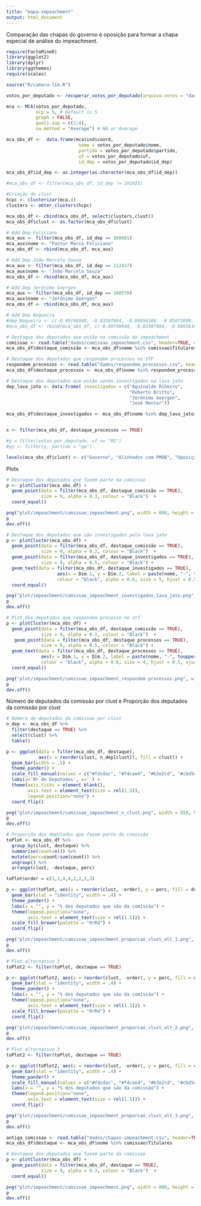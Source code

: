 ```yaml
---
title: "mapa-impeachment"
output: html_document
---
```


Comparação das chapas do governo e oposição para formar a chapa especial de análise do impeachment.

```r
require(FactoMineR)
library(ggplot2)
library(dplyr)
library(ggthemes)
require(scales)

source("R/camara-lib.R")
```


```r
votos_por_deputado <- recuperar_votos_por_deputado(arquivo.votos = "dados/votacoes.csv", corrigir.migracoes = TRUE)

mca <- MCA(votos_por_deputado, 
           ncp = 5, # Default is 5 
           graph = FALSE,
           quali.sup = c(1:4),
           na.method = "Average") # NA or Average

mca_obs_df <-  data.frame(mca$ind$coord, 
                           nome = votos_por_deputado$nome,
                           partido = votos_por_deputado$partido, 
                           uf = votos_por_deputado$uf,
                           id_dep = votos_por_deputado$id_dep)

mca_obs_df$id_dep <- as.integer(as.character(mca_obs_df$id_dep))

#mca_obs_df <- filter(mca_obs_df, id_dep != 191923)

#Criação do clust
hcpc <- clusterizar(mca,4)
clusters <- obter_clusters(hcpc)

mca_obs_df <- cbind(mca_obs_df, select(clusters,clust))
mca_obs_df$clust <- as.factor(mca_obs_df$clust)

# Add Dep Feliciano
mca_aux <- filter(mca_obs_df, id_dep == 160601)
mca_aux$nome <- "Pastor Marco Feliciano"
mca_obs_df <- rbind(mca_obs_df, mca_aux) 

# Add Dep João Marcelo Souza
mca_aux <- filter(mca_obs_df, id_dep == 112437)
mca_aux$nome <- "João Marcelo Souza"
mca_obs_df <- rbind(mca_obs_df, mca_aux) 

# Add Dep Jerônimo Goergen
mca_aux <- filter(mca_obs_df, id_dep == 160570)
mca_aux$nome <- "Jerônimo Goergen"
mca_obs_df <- rbind(mca_obs_df, mca_aux) 

# Add Dep Nogueira
#dep_Nogueira <- c(-0.09748948, -0.03307884, -0.04056188, -0.05073609, 0.03257657, "Flavio Nogueira", "pdt", "PI", 191923, as.factor(3))
#mca_obs_df <- rbind(mca_obs_df, c(-0.09748948, -0.03307884, -0.04056188, -0.05073609, 0.03257657, "Flavio Nogueira", "pdt", "PI", 191923, 3))

# Destaque dos deputados que estão na comissão do impeachment
comissao <- read.table("dados/comissao_impeachment.csv", header=TRUE, quote="\"")
mca_obs_df$destaque_comissão <- mca_obs_df$nome %in% comissao$Titulares

# Destaque dos deputados que respondem processos no STF
respondem_processos <- read.table("dados/respondem_processos.csv", header=TRUE, quote="\"")
mca_obs_df$destaque_processos <- mca_obs_df$nome %in% respondem_processos$Deputados

# Destaque dos deputados que estão sendo investigados na lava jato
dep_lava_jato <- data.frame( investigados = c("Aguinaldo Ribeiro", 	
                                              "Roberto Britto", 		
                                              "Jerônimo Goergen",		
                                              "José Mentor"))

mca_obs_df$destaque_investigados <- mca_obs_df$nome %in% dep_lava_jato$investigados


x <- filter(mca_obs_df, destaque_processos == TRUE)

#y = filter(votos_por_deputado, uf == "RS")
#yy <- filter(y, partido = "pp")

levels(mca_obs_df$clust) <- c("Governo", "Alinhados com PMDB", "Oposição de esquerda", "Oposição")
```

Plots

```r
# Destaque dos deputados que fazem parte da comissao
p <- plotCluster(mca_obs_df) + 
  geom_point(data = filter(mca_obs_df, destaque_comissão == TRUE), 
             size = 9, alpha = 0.3, colour = "Black")  +
  coord_equal() 

png("plot/impeachment/comissao_impeachment.png", width = 800, height = 600)
p 
dev.off()

# Destaque dos deputados que são investigados pela lava jato
p <- plotCluster(mca_obs_df) + 
  geom_point(data = filter(mca_obs_df, destaque_comissão == TRUE), 
             size = 9, alpha = 0.2, colour = "Black")  +
  geom_point(data = filter(mca_obs_df, destaque_investigados == TRUE), 
             size = 9, alpha = 0.5, colour = "Black") +
  geom_text(data = filter(mca_obs_df, destaque_investigados == TRUE), 
                   aes(x = Dim.1, y = Dim.2, label = paste(nome, "-", toupper(partido))),
                   colour = "black", alpha = 0.6, size = 5, hjust = 0.5, vjust = 2) +
  coord_equal() 

png("plot/impeachment/comissao_impeachment_investigados_lava_jato.png", width = 800, height = 600)
p 
dev.off()

# Plot dos deputados que respondem processo no stf 
p <- plotCluster(mca_obs_df) + 
  geom_point(data = filter(mca_obs_df, destaque_comissão == TRUE), 
             size = 9, alpha = 0.2, colour = "Black")  +
   geom_point(data = filter(mca_obs_df, destaque_processos == TRUE), 
             size = 9, alpha = 0.5, colour = "Black") +
  geom_text(data = filter(mca_obs_df, destaque_processos == TRUE), 
             aes(x = Dim.1, y = Dim.2, label = paste(nome, "-", toupper(partido))),
             colour = "black", alpha = 0.6, size = 4, hjust = 0.5, vjust = -2) +
  coord_equal() 

png("plot/impeachment/comissao_impeachment_respondem processos.png", width = 800, height = 600)
p 
dev.off()
```


Número de deputados da comissão por clust e Proporção dos deputados da comissão por clust

```r
# Número de deputados da comissao por clust
n_dep <- mca_obs_df %>% 
  filter(destaque == TRUE) %>% 
  select(clust) %>% 
  table()

p <- ggplot(data = filter(mca_obs_df, destaque), 
            aes(x = reorder(clust, n_dep[clust]), fill = clust)) + 
  geom_bar(width = .5) + 
  theme_pander() + 
  scale_fill_manual(values = c("#fdcdac", "#f4cae4", "#b3e2cd", "#cbd5e8")) +
  labs(y='Nº de Deputados', x='') +
  theme(axis.ticks = element_blank(), 
        axis.text = element_text(size = rel(1.5)), 
        legend.position="none") + 
  coord_flip()

png("plot/impeachment/comissao_impeachment_n_clust.png", width = 850, height = 500)
p 
dev.off()

# Proporção dos deputados que fazem parte da comissão
toPlot <- mca_obs_df %>% 
  group_by(clust, destaque) %>% 
  summarise(count=n()) %>% 
  mutate(perc=count/sum(count)) %>% 
  ungroup() %>% 
  arrange(clust, -destaque, perc)

toPlot$order = c(1,1,4,4,2,2,3,3)

p <- ggplot(toPlot, aes(x = reorder(clust, -order), y = perc, fill = destaque)) +  
  geom_bar(stat = "identity", width = .4) + 
  theme_pander() + 
  labs(x = "", y = "% dos deputados que são da comissão") + 
  theme(legend.position="none", 
        axis.text = element_text(size = rel(1.5))) + 
  scale_fill_brewer(palette = "OrRd") + 
  coord_flip()

png("plot/impeachment/comissao_impeachment_proporcao_clust_alt_1.png", width = 850, height = 500)
p
dev.off()

# Plot alternativo 2
toPlot2 <- filter(toPlot, destaque == TRUE)

p <- ggplot(toPlot2, aes(x = reorder(clust, -order), y = perc, fill = destaque)) +  
  geom_bar(stat = "identity", width = .4) + 
  theme_pander() + 
  labs(x = "", y = "% dos deputados que são da comissão") + 
  theme(legend.position="none", 
        axis.text = element_text(size = rel(1.5))) + 
  scale_fill_brewer(palette = "OrRd") + 
  coord_flip()

png("plot/impeachment/comissao_impeachment_proporcao_clust_alt_2.png", width = 850, height = 500)
p
dev.off()

# Plot alternativo 3
toPlot2 <- filter(toPlot, destaque == TRUE)

p <- ggplot(toPlot2, aes(x = reorder(clust, -order), y = perc, fill = clust)) +  
  geom_bar(stat = "identity", width = .4) + 
  theme_pander() + 
  scale_fill_manual(values = c("#fdcdac", "#f4cae4", "#b3e2cd", "#cbd5e8")) +
  labs(x = "", y = "% dos deputados que são da comissão") + 
  theme(legend.position="none", 
        axis.text = element_text(size = rel(1.5))) + 
  coord_flip()

png("plot/impeachment/comissao_impeachment_proporcao_clust_alt_3.png", width = 850, height = 500)
p
dev.off()
```

```r
antiga_comissao <- read.table("dados/chapas-impeachment.csv", header=TRUE, quote="\"")
mca_obs_df$destaque <- mca_obs_df$nome %in% comissao$Titulares

# Destaque dos deputados que fazem parte da comissao
p <- plotCluster(mca_obs_df) + 
  geom_point(data = filter(mca_obs_df, destaque == TRUE), 
             size = 9, alpha = 0.3, colour = "Black")  +
  coord_equal() 

png("plot/impeachment/comissao_impeachment.png", width = 800, height = 600)
p 
dev.off()
```